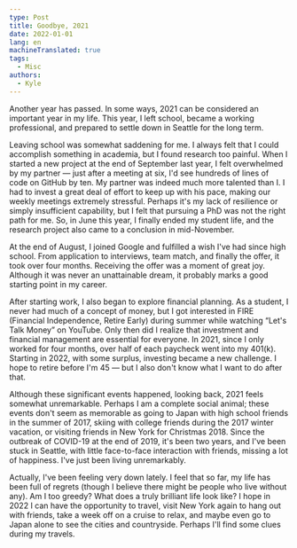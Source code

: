 ```yaml
---
type: Post
title: Goodbye, 2021
date: 2022-01-01
lang: en
machineTranslated: true
tags:
  - Misc
authors:
  - Kyle
---
```


Another year has passed. In some ways, 2021 can be considered an important year
in my life. This year, I left school, became a working professional, and
prepared to settle down in Seattle for the long term.

Leaving school was somewhat saddening for me. I always felt that I could
accomplish something in academia, but I found research too painful. When I
started a new project at the end of September last year, I felt overwhelmed by
my partner — just after a meeting at six, I'd see hundreds of lines of code on
GitHub by ten. My partner was indeed much more talented than I. I had to invest
a great deal of effort to keep up with his pace, making our weekly meetings
extremely stressful. Perhaps it's my lack of resilience or simply insufficient
capability, but I felt that pursuing a PhD was not the right path for me. So, in
June this year, I finally ended my student life, and the research project also
came to a conclusion in mid-November.

At the end of August, I joined Google and fulfilled a wish I've had since high
school. From application to interviews, team match, and finally the offer, it
took over four months. Receiving the offer was a moment of great joy. Although
it was never an unattainable dream, it probably marks a good starting point in
my career.

After starting work, I also began to explore financial planning. As a student, I
never had much of a concept of money, but I got interested in FIRE (Financial
Independence, Retire Early) during summer while watching “Let's Talk Money” on
YouTube. Only then did I realize that investment and financial management are
essential for everyone. In 2021, since I only worked for four months, over half
of each paycheck went into my 401(k). Starting in 2022, with some surplus,
investing became a new challenge. I hope to retire before I'm 45 — but I also
don't know what I want to do after that.

Although these significant events happened, looking back, 2021 feels somewhat
unremarkable. Perhaps I am a complete social animal; these events don't seem as
memorable as going to Japan with high school friends in the summer of 2017,
skiing with college friends during the 2017 winter vacation, or visiting friends
in New York for Christmas 2018. Since the outbreak of COVID-19 at the end of
2019, it's been two years, and I've been stuck in Seattle, with little
face-to-face interaction with friends, missing a lot of happiness. I've just
been living unremarkably.

Actually, I've been feeling very down lately. I feel that so far, my life has
been full of regrets (though I believe there might be people who live without
any). Am I too greedy? What does a truly brilliant life look like? I hope in
2022 I can have the opportunity to travel, visit New York again to hang out with
friends, take a week off on a cruise to relax, and maybe even go to Japan alone
to see the cities and countryside. Perhaps I'll find some clues during my
travels.
